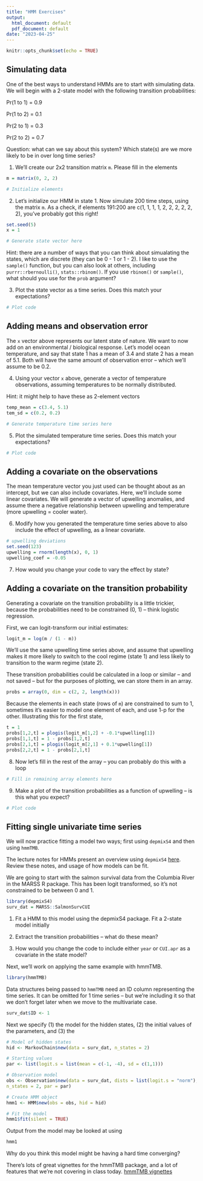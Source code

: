 ```yaml
---
title: "HMM Exercises"
output:
  html_document: default
  pdf_document: default
date: "2023-04-25"
---
```


```r
knitr::opts_chunk$set(echo = TRUE)
```

## Simulating data

One of the best ways to understand HMMs are to start with simulating data. We will begin with a 2-state model with the following transition probabilities:

Pr(1 to 1) = 0.9

Pr(1 to 2) = 0.1

Pr(2 to 1) = 0.3

Pr(2 to 2) = 0.7

Question: what can we say about this system? Which state(s) are we more likely to be in over long time series?

1.  We'll create our 2x2 transition matrix `m`. Please fill in the elements

```r
m = matrix(0, 2, 2)

# Initialize elements
```

2.  Let's initialize our HMM in state 1. Now simulate 200 time steps, using the matrix `m`. As a check, if elements 191:200 are c(1, 1, 1, 1, 2, 2, 2, 2, 2, 2), you've probably got this right!

```r
set.seed(5)
x = 1

# Generate state vector here
```

Hint: there are a number of ways that you can think about simualating the states, which are discrete (they can be 0 - 1 or 1 - 2). I like to use the `sample()` function, but you can also look at others, including `purrr::rbernoulli()`, `stats::rbinom()`. If you use `rbinom()` or `sample()`, what should you use for the `prob` argument?

3.  Plot the state vector as a time series. Does this match your expectations?

```r
# Plot code
```

## Adding means and observation error

The `x` vector above represents our latent state of nature. We want to now add on an environmental / biological response. Let's model ocean temperature, and say that state 1 has a mean of 3.4 and state 2 has a mean of 5.1. Both will have the same amount of observation error -- which we'll assume to be 0.2.

4.  Using your vector `x` above, generate a vector of temperature observations, assuming temperatures to be normally distributed.

Hint: it might help to have these as 2-element vectors

```r
temp_mean = c(3.4, 5.1)
tem_sd = c(0.2, 0.2)

# Generate temperature time series here
```

5.  Plot the simulated temperature time series. Does this match your expectations?

```r
# Plot code
```

## Adding a covariate on the observations

The mean temperature vector you just used can be thought about as an intercept, but we can also include covariates. Here, we'll include some linear covariates. We will generate a vector of upwelling anomalies, and assume there a negative relationship between upwelling and temperature (more upwelling = cooler water).

6.  Modify how you generated the temperature time series above to also include the effect of upwelling, as a linear covariate.

```r
# upwelling deviations
set.seed(123)
upwelling = rnorm(length(x), 0, 1)
upwelling_coef = -0.05

```

7.  How would you change your code to vary the effect by state?

## Adding a covariate on the transition probability

Generating a covariate on the transition probability is a little trickier, because the probabilities need to be constrained (0, 1) -- think logistic regression.

First, we can logit-transform our initial estimates:

```r
logit_m = log(m / (1 - m))
```

We'll use the same upwelling time series above, and assume that upwelling makes it more likely to switch to the cool regime (state 1) and less likely to transition to the warm regime (state 2).

These transition probabilities could be calculated in a loop or similar -- and not saved -- but for the purposes of plotting, we can store them in an array.

```r
probs = array(0, dim = c(2, 2, length(x)))
```

Because the elements in each state (rows of `m`) are constrained to sum to 1, sometimes it's easier to model one element of each, and use 1-p for the other. Illustrating this for the first state,

```r
t = 1
probs[1,2,t] = plogis(logit_m[1,2] + -0.1*upwelling[1])
probs[1,1,t] = 1 - probs[1,2,t]
probs[2,1,t] = plogis(logit_m[2,1] + 0.1*upwelling[1])
probs[2,2,t] = 1 - probs[2,1,t]
```

8.  Now let's fill in the rest of the array -- you can probably do this with a loop

```r
# Fill in remaining array elements here
```

9.  Make a plot of the transition probabilities as a function of upwelling -- is this what you expect?

```r
# Plot code
```

\break

## Fitting single univariate time series

We will now practice fitting a model two ways; first using `depmixS4` and then using `hmmTMB`.

The lecture notes for HMMs present an overview using `depmixS4` [here](https://atsa-es.github.io/atsa/Lectures/Week%205/lec_10_hmm.html#1). Review these notes, and usage of how models can be fit. 

We are going to start with the salmon survival data from the Columbia River in the MARSS R package. This has been logit transformed, so it's not constrained to be between 0 and 1.  

```r
library(depmixS4)
surv_dat = MARSS::SalmonSurvCUI
```

1. Fit a HMM to this model using the depmixS4 package. Fit a 2-state model initially

2. Extract the transition probabilities -- what do these mean?  
3. How would you change the code to include either `year` or `CUI.apr` as a covariate in the state model?  

Next, we'll work on applying the same example with hmmTMB.

```r
library(hmmTMB)
```

Data structures being passed to `hmmTMB` need an ID column representing the time series. It can be omitted for 1 time series -- but we're including it so that we don't forget later when we move to the multivariate case.  

```r
surv_dat$ID <- 1
```

Next we specify (1) the model for the hidden states, (2) the initial values of the parameters, and (3) the 
```r
# Model of hidden states
hid <- MarkovChain$new(data = surv_dat, n_states = 2)

# Starting values
par <- list(logit.s = list(mean = c(-1, -4), sd = c(1,1)))

# Observation model
obs <- Observation$new(data = surv_dat, dists = list(logit.s = "norm"),
n_states = 2, par = par)

# Create HMM object
hmm1 <- HMM$new(obs = obs, hid = hid)

# Fit the model
hmm1$fit(silent = TRUE)
```

Output from the model may be looked at using 

```r
hmm1
```

Why do you think this model might be having a hard time converging?  

There's lots of great vignettes for the hmmTMB package, and a lot of features that we're not covering in class today. [hmmTMB vignettes](https://github.com/TheoMichelot/hmmTMB/tree/master/vignettes)

